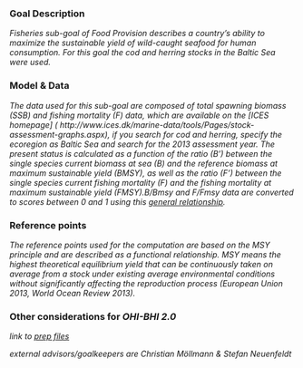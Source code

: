 
### Goal Description

*Fisheries sub-goal of Food Provision describes a country's ability to maximize the sustainable yield of wild-caught seafood for human consumption. For this goal the cod and herring stocks in the Baltic Sea were used.* 


### Model & Data

*The data used for this sub-goal are composed of total spawning biomass
(SSB) and fishing mortality (F) data, which are available on the [ICES homepage] (
http://www.ices.dk/marine-data/tools/Pages/stock-assessment-graphs.aspx), if you search for cod and herring, specify the ecoregion as Baltic Sea and search for the 2013 assessment year. The present status is calculated as a function of the ratio
(B’) between the single species current biomass at sea (B) and the reference biomass at maximum sustainable yield (BMSY), as well as the ratio (F’) between the single species current fishing mortality (F) and the fishing mortality at maximum sustainable yield (FMSY).B/Bmsy and F/Fmsy data are converted to scores between 0 and 1 using this [general relationship](https://github.com/OHI-Science/bhi/blob/draft/baltic2015/prep/FIS/ffms%3By_bbmsy_2_score.png).*


### Reference points

*The reference points used for the computation are based on the MSY principle
and are described as a functional relationship. MSY means the highest theoretical equilibrium yield that can be continuously taken on average from a stock under existing average environmental conditions without significantly affecting the reproduction process (European Union 2013, World Ocean Review 2013).* 


### Other considerations for _OHI-BHI 2.0_

*link to [prep files](https://github.com/OHI-Science/bhi/tree/draft/baltic2015/prep/FIS)*

*external advisors/goalkeepers are Christian Möllmann & Stefan Neuenfeldt*
